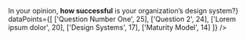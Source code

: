 
<SectionHeader title="The Respondents" number="1" total="6" />

<Grid>
  <GridCell start="1" spanMD="8" spanLG="6">
    <PieChart
      title={<>In your opinion, <strong>how successful</strong> is your organization’s design system?</>}
      dataPoints={[
        ['Question Number One', 25],
        ['Question 2', 24],
        ['Lorem ipsum dolor', 20],
        ['Design Systems', 17],
        ['Maturity Model', 14]
      ]}
    />
  </GridCell>
</Grid>